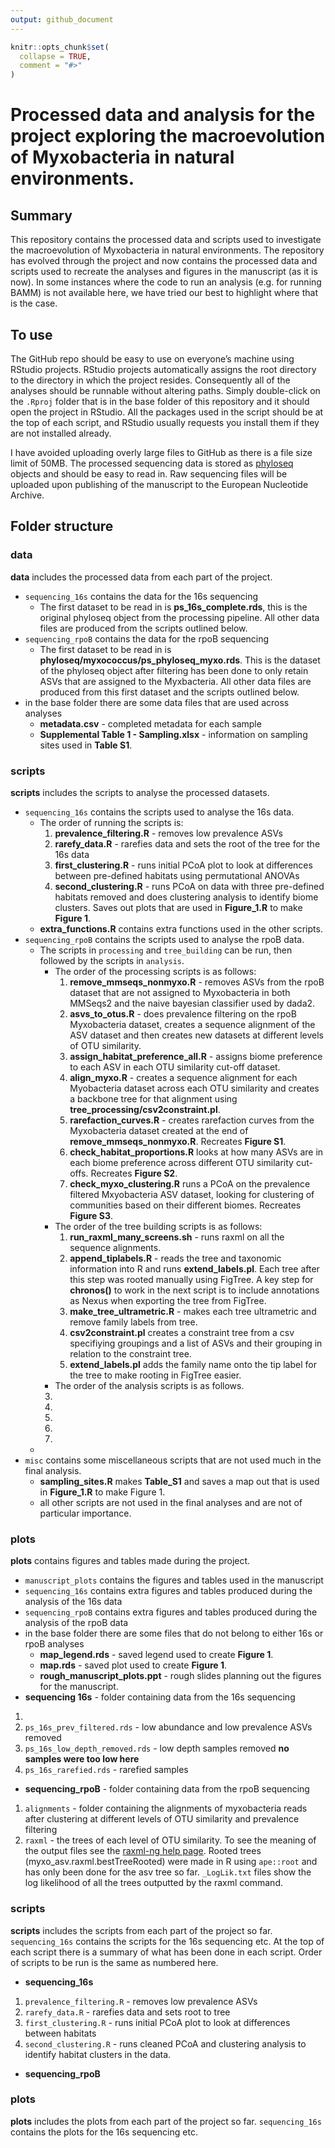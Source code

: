 ```yaml
---
output: github_document
---
```


<!-- README.md is generated from README.Rmd. Please edit that file -->

```r
knitr::opts_chunk$set(
  collapse = TRUE,
  comment = "#>"
)
```

# Processed data and analysis for the project exploring the macroevolution of Myxobacteria in natural environments.

## Summary

This repository contains the processed data and scripts used to investigate the macroevolution of Myxobacteria in natural environments. The repository has evolved through the project and now contains the processed data and scripts used to recreate the analyses and figures in the manuscript (as it is now). In some instances where the code to run an analysis (e.g. for running BAMM) is not available here, we have tried our best to highlight where that is the case. 

## To use

The GitHub repo should be easy to use on everyone's machine using RStudio projects. RStudio projects automatically assigns the root directory to the directory in which the project resides. Consequently all of the analyses should be runnable without altering paths. Simply double-click on the `.Rproj` folder that is in the base folder of this repository and it should open the project in RStudio. All the packages used in the script should be at the top of each script, and RStudio usually requests you install them if they are not installed already.

I have avoided uploading overly large files to GitHub as there is a file size limit of 50MB. The processed sequencing data is stored as [phyloseq](https://joey711.github.io/phyloseq/) objects and should be easy to read in. Raw sequencing files will be uploaded upon publishing of the manuscript to the European Nucleotide Archive.

## Folder structure

### data

**data** includes the processed data from each part of the project. 

- `sequencing_16s` contains the data for the 16s sequencing
    - The first dataset to be read in is **ps_16s_complete.rds**, this is the original phyloseq object from the processing pipeline. All other data files are produced from the scripts outlined below.
- `sequencing_rpoB` contains the data for the rpoB sequencing
    - The first dataset to be read in is **phyloseq/myxococcus/ps_phyloseq_myxo.rds**. This is the dataset of the phyloseq object after filtering has been done to only retain ASVs that are assigned to the Myxbacteria. All other data files are produced from this first dataset and the scripts outlined below.
- in the base folder there are some data files that are used across analyses
    - **metadata.csv** - completed metadata for each sample
    - **Supplemental Table 1 - Sampling.xlsx** - information on sampling sites used in **Table S1**.

### scripts

**scripts** includes the scripts to analyse the processed datasets.

- `sequencing_16s` contains the scripts used to analyse the 16s data.
    - The order of running the scripts is:
        1. **prevalence_filtering.R** - removes low prevalence ASVs
        2. **rarefy_data.R** - rarefies data and sets the root of the tree for the 16s data
        3. **first_clustering.R** - runs initial PCoA plot to look at differences between pre-defined habitats using permutational ANOVAs 
        4. **second_clustering.R** - runs PCoA on data with three pre-defined habitats removed and does clustering analysis to identify biome clusters. Saves out plots that are used in **Figure_1.R** to make **Figure 1**.
    - **extra_functions.R** contains extra functions used in the other scripts.
- `sequencing_rpoB` contains the scripts used to analyse the rpoB data.
    - The scripts in `processing` and `tree_building` can be run, then followed by the scripts in `analysis`.
        - The order of the processing scripts is as follows:
            1. **remove_mmseqs_nonmyxo.R** - removes ASVs from the rpoB dataset that are not assigned to Myxobacteria in both MMSeqs2 and the naive bayesian classifier used by dada2.
            2. **asvs_to_otus.R** - does prevalence filtering on the rpoB Myxobacteria dataset, creates a sequence alignment of the ASV dataset and then creates new datasets at different levels of OTU similarity.
            3. **assign_habitat_preference_all.R** - assigns biome preference to each ASV in each OTU similarity cut-off dataset.
            4. **align_myxo.R** - creates a sequence alignment for each Myobacteria dataset across each OTU similarity and creates a backbone tree for that alignment using **tree_processing/csv2constraint.pl**.
            5. **rarefaction_curves.R** - creates rarefaction curves from the Myxobacteria dataset created at the end of **remove_mmseqs_nonmyxo.R**. Recreates **Figure S1**.
            6. **check_habitat_proportions.R** looks at how many ASVs are in each biome preference across different OTU similarity cut-offs. Recreates **Figure S2**.
            7. **check_myxo_clustering.R** runs a PCoA on the prevalence filtered Mxyobacteria ASV dataset, looking for clustering of communities based on their different biomes. Recreates **Figure S3**.
        - The order of the tree building scripts is as follows:
            1. **run_raxml_many_screens.sh** - runs raxml on all the sequence alignments.
            2. **append_tiplabels.R** - reads the tree and taxonomic information into R and runs **extend_labels.pl**. Each tree after this step was rooted manually using FigTree. A key step for **chronos()** to work in the next script is to include annotations as Nexus when exporting the tree from FigTree.
            3. **make_tree_ultrametric.R** - makes each tree ultrametric and remove family labels from tree.
            4. **csv2constraint.pl** creates a constraint tree from a csv specifiying groupings and a list of ASVs and their grouping in relation to the constraint tree.
            5. **extend_labels.pl** adds the family name onto the tip label for the tree to make rooting in FigTree easier.
        - The order of the analysis scripts is as follows.
            
        3.
        4.
        5.
        6.
        7.
    -
- `misc` contains some miscellaneous scripts that are not used much in the final analysis.
    - **sampling_sites.R** makes **Table_S1** and saves a map out that is used in **Figure_1.R** to make Figure 1.
    - all other scripts are not used in the final analyses and are not of particular importance.

### plots

**plots** contains figures and tables made during the project.

- `manuscript_plots` contains the figures and tables used in the manuscript
- `sequencing_16s` contains extra figures and tables produced during the analysis of the 16s data
- `sequencing_rpoB` contains extra figures and tables produced during the analysis of the rpoB data
- in the base folder there are some files that do not belong to either 16s or rpoB analyses
    - **map_legend.rds** - saved legend used to create **Figure 1**.
    - **map.rds** - saved plot used to create **Figure 1**.
    - **rough_manuscript_plots.ppt** - rough slides planning out the figures for the manuscript.





- **sequencing 16s** - folder containing data from the 16s sequencing
1. 
2. `ps_16s_prev_filtered.rds` - low abundance and low prevalence ASVs removed
3. `ps_16s_low_depth_removed.rds` - low depth samples removed **no samples were too low here**
4. `ps_16s_rarefied.rds` - rarefied samples
- **sequencing_rpoB** - folder containing data from the rpoB sequencing
1. `alignments` - folder containing the alignments of myxobacteria reads after clustering at different levels of OTU similarity and prevalence filtering
2. `raxml` - the trees of each level of OTU similarity. To see the meaning of the output files see the [raxml-ng help page](https://github.com/amkozlov/raxml-ng/wiki/Output:-files-and-settings). Rooted trees (myxo_asv.raxml.bestTreeRooted) were made in R using `ape::root` and has only been done for the asv tree so far. `_LogLik.txt` files show the log likelihood of all the trees outputted by the raxml command.

### scripts

**scripts** includes the scripts from each part of the project so far. `sequencing_16s` contains the scripts for the 16s sequencing etc. At the top of each script there is a summary of what has been done in each script. Order of scripts to be run is the same as numbered here.

- **sequencing_16s**
    
1. `prevalence_filtering.R` - removes low prevalence ASVs
2. `rarefy_data.R` - rarefies data and sets root to tree
3. `first_clustering.R` - runs initial PCoA plot to look at differences between habitats
4. `second_clustering.R` - runs cleaned PCoA and clustering analysis to identify habitat clusters in the data.
  
- **sequencing_rpoB**

### plots

**plots** includes the plots from each part of the project so far. `sequencing_16s` contains the plots for the 16s sequencing etc.